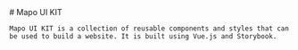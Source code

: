
<Meta title="Mapo UI KIT" />

<div className="doc-container">
  <div className='doc-section-title'>
    # Mapo UI KIT

    Mapo UI KIT is a collection of reusable components and styles that can be used to build a website. It is built using Vue.js and Storybook.
  </div>
</div>

<style>
  {`
  .doc-container {
    margin-bottom: 48px;
  }

  .doc-section {
    width: 100%;
    display: flex;
    flex-direction: row;
    gap: 20px;
  }

  img {
    object-fit: cover;
  }

  .doc-section-title {
    margin-bottom: 32px;
  }
  `}
</style>
